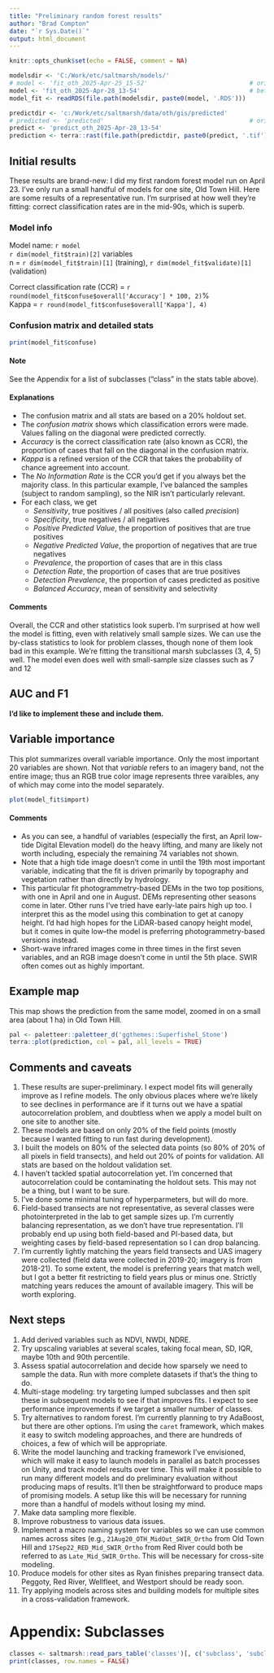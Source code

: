 ```yaml
---
title: "Preliminary random forest results"
author: "Brad Compton"
date: "`r Sys.Date()`"
output: html_document
---
```

<style>
/* Limit body text width, center paragraphs and lists */
.main-container p,
.main-container ul,
.main-container ol,
.main-container blockquote {
max-width: 850px;
margin-left: auto;
margin-right: auto;
}

/* Do NOT constrain code output or code blocks */
.main-container pre,
.main-container pre.r,
.main-container code,
.main-container .r-output {
max-width: none !important;
}
</style>



```r
knitr::opts_chunk$set(echo = FALSE, comment = NA)

modelsdir <- 'C:/Work/etc/saltmarsh/models/' 
# model <- 'fit_oth_2025-Apr-25_15-52'                            # orig
model <- 'fit_oth_2025-Apr-28_13-54'                              # better model: all vars for 2018-2021
model_fit <- readRDS(file.path(modelsdir, paste0(model, '.RDS')))

predictdir <- 'c:/Work/etc/saltmarsh/data/oth/gis/predicted'
# predicted <- 'predicted'                                        # orig
predict <- 'predict_oth_2025-Apr-28_13-54'
prediction <- terra::rast(file.path(predictdir, paste0(predict, '.tif')))
```

## Initial results

These results are brand-new: I did my first random forest model run on April 23. I've only run a small 
handful of models for one site, Old Town Hill. Here are some results of a representative run. I'm 
surprised at how well they're fitting: correct classification rates are in the mid-90s, which is superb.

### Model info

Model name: `r model`  
`r dim(model_fit$train)[2]` variables  
n = `r dim(model_fit$train)[1]` (training), `r dim(model_fit$validate)[1]` (validation)  

Correct classification rate (CCR) = `r round(model_fit$confuse$overall['Accuracy'] * 100, 2)`%  
Kappa = `r round(model_fit$confuse$overall['Kappa'], 4)`  

### Confusion matrix and detailed stats

```r
print(model_fit$confuse)
```
#### Note

See the Appendix for a list of subclasses ("class" in the stats table above).

#### Explanations

- The confusion matrix and all stats are based on a 20% holdout set.
- The *confusion matrix* shows which classification errors were made. Values falling on the 
diagonal were predicted correctly.
- *Accuracy* is the correct classification rate (also known as CCR), the proportion of cases that fall on the 
diagonal in the confusion matrix.
- *Kappa* is a refined version of the CCR that takes the probability of chance agreement into account.
- The *No Information Rate* is the CCR you'd get if you always bet the majority class. In this particular 
example, I've balanced the samples (subject to random sampling), so the NIR isn't particularly relevant.
- For each class, we get 
  - *Sensitivity*, true positives / all positives (also called *precision*)
  - *Specificity*, true negatives / all negatives
  - *Positive Predicted Value*, the proportion of positives that are true positives
  - *Negative Predicted Value*, the proportion of negatives that are true negatives
  - *Prevalence*, the proportion of cases that are in this class
  - *Detection Rate*, the proportion of cases that are true positives
  - *Detection Prevalence*, the proportion of cases predicted as positive
  - *Balanced Accuracy*, mean of sensitivity and selectivity

#### Comments

Overall, the CCR and other statistics look superb. I'm surprised at how well the model is fitting, even
with relatively small sample sizes. We can use the by-class statistics to look for problem classes, though
none of them look bad in this example. We're fitting the transitional marsh subclasses (3, 4, 5) well. 
The model even does well with small-sample size classes such as 7 and 12


## AUC and F1

**I'd like to implement these and include them.**

## Variable importance

This plot summarizes overall variable importance. Only the most important 20 variables are shown. 
Not that *variable* refers to an imagery band, not the entire image; thus an RGB true color image
represents three varaibles, any of which may come into the model separately.

```r
plot(model_fit$import)
```

#### Comments

- As you can see, a handful of variables (especially the first, an April low-tide Digital Elevation
model) do the heavy lifting, and many are likely not worth including, especialy the remaining 74 
variables not shown. 
- Note that a high tide image doesn't come in until the 19th most important variable,
indicating that the fit is driven primarily by topography and vegetation rather than directly
by hydrology. 
- This particular fit photogrammetry-based DEMs in the two top positions, with one in April and
one in August. DEMs representing other seasons come in later. Other runs I've tried have early-late 
pairs high up too. I interpret this as the model using this combination to get at canopy height. I'd had 
high hopes for the LiDAR-based canopy height model, but it comes in quite low--the model is 
preferring photogrammetry-based versions instead.
- Short-wave infrared images come in three times in the first seven variables, and an RGB image doesn't 
come in until the 5th place. SWIR often comes out as highly important.

## Example map

This map shows the prediction from the same model, zoomed in on a small area (about 1 ha) in Old Town Hill.

```r
pal <- paletteer::paletteer_d('ggthemes::Superfishel_Stone')
terra::plot(prediction, col = pal, all_levels = TRUE)
```

## Comments and caveats
1. These results are super-preliminary. I expect model fits will generally improve as I refine models. 
The only obvious places where we're likely to see declines in performance are if it turns out we
have a spatial autocorrelation problem, and doubtless when we apply a model built on one site to another
site.
2. These models are based on only 20% of the field points (mostly because I wanted fitting to run fast during
development).
3. I built the models on 80% of the selected data points (so 80% of 20% of all pixels in field transects), and 
held out 20% of points for validation. All stats are based on the holdout validation set.
4. I haven't tackled spatial autocorrelation yet. I'm concerned that autocorrelation could be contaminating
the holdout sets. This may not be a thing, but I want to be sure.
5. I've done some minimal tuning of hyperparmeters, but will do more.
6. Field-based transects are not representative, as several classes were photointerpreted in the lab to get
sample sizes up. I'm currently balancing representation, as we don't have true representation. I'll probably
end up using both field-based and PI-based data, but weighting cases by field-based representation so I
can drop balancing.
7. I'm currently lightly matching the years field transects and UAS imagery were collected (field data were 
collected in 2019-20; imagery is from 2018-21). To some extent, the model is preferring years that match well,
but I got a better fit restricting to field years plus or minus one. Strictly matching years reduces the amount
of available imagery. This will be worth exploring.

## Next steps
1. Add derived variables such as NDVI, NWDI, NDRE.
2. Try upscaling variables at several scales, taking focal mean, SD, IQR, maybe 10th and 90th percentile.
3. Assess spatial autocorrelation and decide how sparsely we need to sample the data. Run with more complete
datasets if that's the thing to do.
4. Multi-stage modeling: try targeting lumped subclasses and then spit these in subsequent models to see if 
that improves fits. I expect to see performance improvements if we target a smaller number of classes.
5. Try alternatives to random forest. I'm currently planning to try AdaBoost, but there are other options.
I'm using the `caret` framework, which makes it easy to switch modeling approaches, and there are hundreds
of choices, a few of which will be appropriate.
6. Write the model launching and tracking framework I've envisioned, which will make it easy to launch models
in parallel as batch processes on Unity, and track model results over time. This will make it possible to 
run many different models and do preliminary evaluation without producing maps of results. It'll then be 
straightforward to produce maps of promising models. A setup like this will be necessary for running more
than a handful of models without losing my mind.
7. Make data sampling more flexible.
7. Improve robustness to various data issues.
8. Implement a macro naming system for variables so we can use common names across sites (e.g., 
`21Aug20_OTH_MidOut_SWIR_Ortho` from Old Town Hill and `17Sep22_RED_Mid_SWIR_Ortho` from Red River could 
both be referred to as `Late_Mid_SWIR_Ortho`. This will be necessary for cross-site modeling.
9. Produce models for other sites as Ryan finishes preparing transect data. Peggoty, Red River, Wellfleet,
and Westport should be ready soon.
9. Try applying models across sites and building models for multiple sites in a cross-validation framework.

# Appendix: Subclasses

```r
classes <- saltmarsh::read_pars_table('classes')[, c('subclass', 'subclass_name')] 
print(classes, row.names = FALSE)
```
